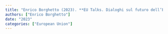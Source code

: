 ```yaml
---
title: "Enrico Borghetto (2023). **EU Talks. Dialoghi sul futuro dell’Europa**. In Adelina Adinolfi, Nicole Lazzerini (eds.), *Una Unione di Cittadini. La costruzione della cittadinanza europea attraverso la partecipazione e la formazione.* pp. 115--118 Giappichelli."
authors: ["Enrico Borghetto"]
date: "2023"
categories: ["European Union"]
---
```

